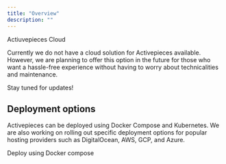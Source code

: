 ```yaml
---
title: "Overview"
description: ""
---
```


<Info>
Actiuvepieces Cloud

Currently we do not have a cloud solution for Activepieces available. However,
we are planning to offer this option in the future for those who want a hassle-free experience without having to worry about technicalities and maintenance. 

Stay tuned for updates!
</Info>

## Deployment options

Activepieces can be deployed using Docker Compose and Kubernetes. We are also working on rolling out specific deployment options for popular hosting providers such as DigitalOcean, AWS, GCP, and Azure.

<CardGroup cols={2}>
  <Card title="Docker-compose" icon="square-1" color="#ea5a0c" href="/self-hosting/deployments/docker">
    Deploy using Docker compose
  </Card>
</CardGroup>
